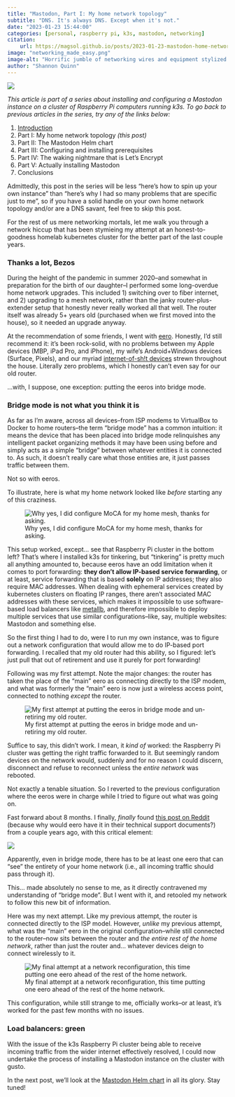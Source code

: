 ```yaml
---
title: "Mastodon, Part I: My home network topology"
subtitle: "DNS. It's always DNS. Except when it's not."
date: "2023-01-23 15:44:00"
categories: [personal, raspberry pi, k3s, mastodon, networking]
citation:
    url: https://magsol.github.io/posts/2023-01-23-mastodon-home-network-topology/
image: "networking_made_easy.png"
image-alt: "Horrific jumble of networking wires and equipment stylized like Cthulu (generated by Midjourney)."
author: "Shannon Quinn"
---
```

![](networking_made_easy.png){.preview-image fig-alt="Horrific jumble of networking wires and equipment stylized like Cthulu (generated by Midjourney)."}

_This article is part of a series about installing and configuring a Mastodon instance on a cluster of Raspberry Pi computers running k3s. To go back to previous articles in the series, try any of the links below:_

 1. [Introduction](../2023-01-20-mastodon-instance-k3s-rpi-introduction/index.qmd)
 2. Part I: My home network topology _(this post)_
 3. Part II: The Mastodon Helm chart
 4. Part III: Configuring and installing prerequisites
 5. Part IV: The waking nightmare that is Let's Encrypt
 6. Part V: Actually installing Mastodon
 7. Conclusions

Admittedly, this post in the series will be less "here's how to spin up your own instance" than "here's why I had so many problems that are specific just to me", so if you have a solid handle on your own home network topology and/or are a DNS savant, feel free to skip this post.

For the rest of us mere networking mortals, let me walk you through a network hiccup that has been stymieing my attempt at an honest-to-goodness homelab kubernetes cluster for the better part of the last couple years.

### Thanks a lot, Bezos

During the height of the pandemic in summer 2020--and somewhat in preparation for the birth of our daughter--I performed some long-overdue home network upgrades. This included 1) switching over to fiber internet, and 2) upgrading to a mesh network, rather than the janky router-plus-extender setup that honestly never really worked all that well. The router itself was already 5+ years old (purchased when we first moved into the house), so it needed an upgrade anyway.

At the recommendation of some friends, I went with [eero](https://eero.com/). Honestly, I'd still recommend it: it's been rock-solid, with no problems between my Apple devices (MBP, iPad Pro, and iPhone), my wife's Android+Windows devices (Surface, Pixels), and our myriad [internet-of-sh!t devices](https://twitter.com/internetofshit) strewn throughout the house. Literally zero problems, which I honestly can't even say for our old router.

...with, I suppose, one exception: putting the eeros into bridge mode.

### Bridge mode is not what you think it is

As far as I'm aware, across all devices--from ISP modems to VirtualBox to Docker to home routers--the term "bridge mode" has a common intuition: it means the device that has been placed into bridge mode relinquishes any intelligent packet organizing methods it may have been using before and simply acts as a simple "bridge" between whatever entities it is connected to. As such, it doesn't really care what those entities are, it just passes traffic between them.

Not so with eeros.

To illustrate, here is what my home network looked like _before_ starting any of this craziness.

![Why yes, I did configure MoCA for my home mesh, thanks for asking.](original.jpg){fig-alt="My home network setup pre-Mastodon, where the main eero connects directly to the AT&T modem and acts as the chief router and DHCP server of the household."}

This setup worked, except... see that Raspberry Pi cluster in the bottom left? That's where I installed k3s for tinkering, but "tinkering" is pretty much all anything amounted to, because eeros have an odd limitation when it comes to port forwarding: **they don't allow IP-based service forwarding**, or at least, service forwarding that is based **solely** on IP addresses; they also require MAC addresses. When dealing with ephemeral services created by kubernetes clusters on floating IP ranges, there aren't associated MAC addresses with these services, which makes it impossible to use software-based load balancers like [metallb](https://metallb.universe.tf/), and therefore impossible to deploy multiple services that use similar configurations--like, say, multiple websites: Mastodon and something else.

So the first thing I had to do, were I to run my own instance, was to figure out a network configuration that would allow me to do IP-based port forwarding. I recalled that my old router had this ability, so I figured: let's just pull that out of retirement and use it purely for port forwarding!

Following was my first attempt. Note the major changes: the router has taken the place of the "main" eero as connecting directly to the ISP modem, and what was formerly the "main" eero is now just a wireless access point, connected to nothing _except_ the router.

![My first attempt at putting the eeros in bridge mode and un-retiring my old router.](first_bridge_attempt.jpg){fig-alt="My initial attempt at a home network setup that re-integrated my old router which could perform IP-based port forwarding. It took the place of the main eero by connecting to the ISP modem, and what had been the main eero was now just another access point, connected only to the now-unretired router."}

Suffice to say, this didn't work. I mean, it _kind of_ worked: the Raspberry Pi cluster was getting the right traffic forwarded to it. But seemingly random devices on the network would, suddenly and for no reason I could discern, disconnect and refuse to reconnect unless the _entire network_ was rebooted.

Not exactly a tenable situation. So I reverted to the previous configuration where the eeros were in charge while I tried to figure out what was going on.

Fast forward about 8 months. I finally, _finally_ found [this post on Reddit](https://www.reddit.com/r/eero/comments/nxlspa/psa_bridge_mode_is_not_what_you_think_it_is/) (because why would eero have it in their technical support documents?) from a couple years ago, with this critical element:

![](eero_bridge_network.jpeg){fig-alt="Screenshot of one post from the previous Reddit link, summarizing the precise network topology and positioning of the main eero in the sequence that eero expects in order to function correctly in bridge mode."}

Apparently, even in bridge mode, there has to be at least one eero that can "see" the entirety of your home network (i.e., all incoming traffic should pass through it).

This... made absolutely no sense to me, as it directly contravened my understanding of "bridge mode". But I went with it, and retooled my network to follow this new bit of information.

Here was my next attempt. Like my previous attempt, the router is connected directly to the ISP model. However, _unlike_ my previous attempt, what was the "main" eero in the original configuration--while still connected to the router--now sits between the router and _the entire rest of the home network_, rather than just the router and... whatever devices deign to connect wirelessly to it.

![My final attempt at a network reconfiguration, this time putting one eero ahead of the rest of the home network.](newest_topology.jpg){fig-alt="My final attempt at a home network setup that re-integrated my old router which could perform IP-based port forwarding. This took into account that at least one eero still needed to be able to see all the incoming traffic, so I made sure there was one situated in between the now-unretired router and the rest of the home network. This seemed to resolve the issues and has been my stable configuration for several months now."}

This configuration, while still strange to me, officially works--or at least, it's worked for the past few months with no issues.

### Load balancers: green

With the issue of the k3s Raspberry Pi cluster being able to receive incoming traffic from the wider internet effectively resolved, I could now undertake the process of installing a Mastodon instance on the cluster with gusto.

In the next post, we'll look at the [Mastodon Helm chart](https://github.com/mastodon/chart) in all its glory. Stay tuned!